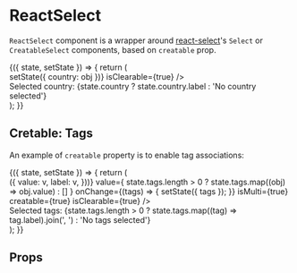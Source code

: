 


<Meta title="Forms/Components/ReactSelect" component={ReactSelect} />

# ReactSelect

`ReactSelect` component is a wrapper around [react-select](https://react-select.com/home)'s `Select` or `CreatableSelect` components, based on `creatable` prop.

<Canvas>
    <Story name="Default">
        <FormsStoryWrapper initialState={{ country: null }}>
            {({ state, setState }) => {
                return (
                    <div style={{ width: 400, marginBottom: 200 }}>
                        <Field label="Select your country">
                            <ReactSelect
                                options={[
                                    { value: 'Italy', label: 'Italy' },
                                    { value: 'spain', label: 'Spain' },
                                ]}
                                value={state.country ? state.country.value : null}
                                onChange={(obj) => setState({ country: obj })}
                                isClearable={true}
                            />
                        </Field>
                        <div>
                            <span style={{ marginRight: 10 }}>Selected country:</span>
                            {state.country ? state.country.label : 'No country selected'}
                        </div>
                    </div>
                );
            }}
        </FormsStoryWrapper>
    </Story>
</Canvas>

## Cretable: Tags

An example of `creatable` property is to enable tag associations:

<Canvas>
    <Story name="Creatable">
        <FormsStoryWrapper initialState={{ tags: [{ value: 'bug', label: 'bug' }] }}>
            {({ state, setState }) => {
                return (
                    <div style={{ width: 400, marginBottom: 200 }}>
                        <Field label="Select some tags">
                            <ReactSelect
                                options={['bug', 'help needed', 'production'].map((v) => ({
                                    value: v,
                                    label: v,
                                }))}
                                value={
                                    state.tags.length > 0 ? state.tags.map((obj) => obj.value) : []
                                }
                                onChange={(tags) => {
                                    setState({ tags });
                                }}
                                isMulti={true}
                                creatable={true}
                                isClearable={true}
                            />
                        </Field>
                        <div>
                            <span style={{ marginRight: 10 }}>Selected tags:</span>
                            {state.tags.length > 0
                                ? state.tags.map((tag) => tag.label).join(', ')
                                : 'No tags selected'}
                        </div>
                    </div>
                );
            }}
        </FormsStoryWrapper>
    </Story>
</Canvas>

## Props

<ArgsTable of={ReactSelect} />
